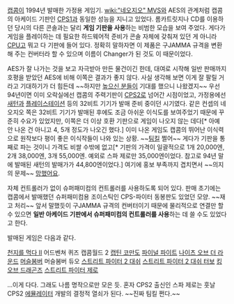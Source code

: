 [[캡콤]]이 1994년 발매한 가정용 게임기. [[wiki:"네오지오" MVS]]와 AES의 관계처럼 캡콤의 아케이드 기판인 [[CPS1]]과 동일한 성능을 지니고 있었다. 롬카트릿지나 CD를 이용하던 당시의 다른 콘솔과는 달리 '''게임 기판을 사용'''하는 비범한 모습을 보여 주었다. 게다가 게임을 플레이하는 데 필요한 하드웨어적 준비가 콘솔 자체에 갖춰져 있던 게 아니라 [[CPU]]고 뭐고 다 기판에 들어 있다. 정확히 말하자면 이 제품은 구JAMMA 규격을 변환해 주는 컨버터라 할 수 있으며 이름이 Changer가 된 것도 이 때문이었다.

AES가 잘 나가는 것을 보고 자극받아 만든 물건이긴 한데, 대여로 시작해 일반 판매까지 호평을 받았던 AES에 비해 이쪽은 결과가 좋지 않다. 사실 생각해 보면 이게 잘 팔릴 거라고 기대하기가 더 힘든데 ~~하지만 [[높으신 분들]]이 기대를 했으니 나왔겠지~~ 우선 94년이면 이미 오락실에선 캡콤의 주력기판이 [[CPS2]]로 넘어간 시점이었고, 가정용에선 [[새턴]]과 [[플레이스테이션]] 등의 32비트 기기가 발매 준비 중이던 시기였다. 같은 컨셉의 네오지오 쪽은 32비트 기기가 발매된 후에도 조금 아쉬운 이식도를 보여주었기 때문에 꾸준히 수요가 있었지만, 이쪽은 더 이상 호환 기판으로 게임이 나오지 않는 데다[* 아예 안 나온 건 아니고 4, 5개 정도가 나오긴 했다.] 이미 나온 게임도 캡콤의 뛰어난 이식력으로 원작보다 평이 좋은 이식작들이 나와 있는 상황. ~~[[팀킬]] 쩔어~~ 게다가 기판을 통째로 파는 것이니 가격도 비쌀 수밖에 없고[* 기판의 가격이 일괄적으로 1개 20,000엔, 2개 38,000엔, 3개 55,000엔. 예외로 스파 제로만 35,000엔이었다. 참고로 94년 말에 발매된 새턴의 발매가가 44,800엔이었다.] 여기에 홍보 부족까지 겹치면서 ~~의지의 문제~~ [[망했어요]].

자체 컨트롤러가 없이 슈퍼패미컴의 컨트롤러를 사용하도록 되어 있다. 판매 초기에는 캡콤에서 발매했던 슈퍼패미컴용 조이스틱인 CPS-파이터 동봉판도 있었던 모양. ~~재고 처리~~ 앞서 말했듯이 구JAMMA 규격의 컨버터이기 때문에 물리적으로 연결만 할 수 있으면 '''일반 아케이드 기판에서 슈퍼패미컴의 컨트롤러를 사용'''하는 데 쓸 수도 있었다고 한다.

발매된 게임은 다음과 같다.

[[천지를 먹다 II]]
어드벤쳐 퀴즈 캡콤월드 2
[[캡틴 코만도]]
[[파이널 파이트]]
[[나이츠 오브 더 라운드]]
[[머슬봄버]]
머슬봄버 듀오
[[스트리트 파이터 2 대쉬]]
[[스트리트 파이터 2 대쉬 터보]]
[[킹 오브 드래곤즈]]
[[스트리트 파이터 제로]]

...이게 다다. 그래도 나름 명작으로만 모은 듯. 혼자 CPS2 출신인 스파 제로는 훗날 CPS2 [[에뮬레이터]] 개발의 결정적 열쇠가 된다. ~~진짜 팀킬 쩐다.~~
